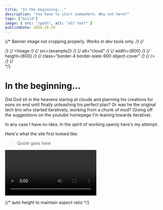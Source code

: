 ```yaml
---
title: "In the beginning..."
description: "You have to start somewhere. Why not here?"
tags: ["build"]
image: { src: "/path", alt: "alt text" }
publishDate: 2024-10-29
---
```



{/* Banner image not cropping properly. Works in dev tools only. */}
{/* <div class="h-[240] overflow-hidden pb-4"> */}
{/* <Image */}
{/* src={example2} */}
{/* alt="cloud" */}
{/* width={800} */}
{/* height={800} */}
{/* class="border-4 border-slate-900 object-cover" */}
{/* /> */}
{/* </div> */}

# In the beginning...

Did God sit in the heavens staring at clouds and planning his creations for eons on end until finally unleashing his perfect plan? Or was he the original tech bro who started iteratively, working from a chunk of mud? (Going off the suggestions on the youtube homepage I'm leaning towards iterative).

In any case I have no idea. In the spirit of working openly here's my attempt.

Here's what the site first looked like:

> Quote goes here

<video
  src={example1}
  alt="overview of october 2024 site design iteration"
  format="gif"
  width={800}
  height={100}
  class="border-4 border-slate-900 shadow-lg"
  autoplay
  loop
/>

{/* auto height to maintain aspect ratio */}
